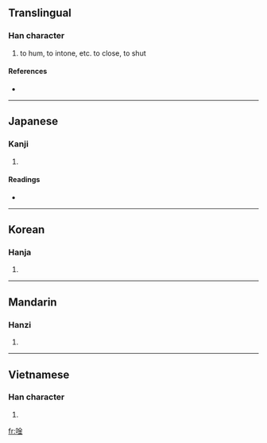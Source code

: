 ==Translingual==

===Han character===
{{Han char|rn=30|rad=口|as=08|sn=11|four=|canj=口金 (RC), XX口金 (XXRC)}}

# to hum, to intone, etc. to close, to shut

====References====
* {{Han ref|kx=0193.110|dkj=03755|dj=0413.220|hdz=10643.070|uh=552B|ud=21803}}

----

==Japanese==

===Kanji===
{{ja-kanji|grade=|rs=口08}}

# {{defn|Japanese}}

====Readings====
* {{ja-readings|on=[[ぎん]] (gin), [[ごん]] (gon), [[きん]] (kin)|kun=[[どもる]] (domoru), [[おとじる]] (otojiru), [[ううたう]] (uutau)}}

----

==Korean==

===Hanja===
{{ko-hanja|hangeul=금|rv=geum|mr=kŭm}}

# {{defn|Korean}}

----

==Mandarin==

===Hanzi===
{{cmn-hanzi|pin=[[wěi]] ([[wei3]]), [[yín]] ([[yin2]])|wg=wei<sup>3</sup>, yin<sup>2</sup>}}

# {{defn|Mandarin}}

----

==Vietnamese==

===Han character===
{{vi-hantu|[[câm]], [[cẩm]], [[gặm]], [[ngẩm]], [[ngẫm]], [[căm]], [[gẫm]], [[ngậm]]}}

# {{defn|Vietnamese}}

[[fr:唫]]